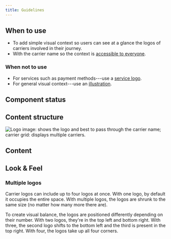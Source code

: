 ```yaml
---
title: Guidelines
---
```



<ReactExample exampleId="CarrierLogo-default" />

## When to use

- To add simple visual context so users can see at a glance the logos of carriers involved in their journey.
- With the carrier name so the context is [accessible to everyone](/foundation/accessibility/).

### When not to use

- For services such as payment methods---use a [service logo](/components/visuals/servicelogo/).
- For general visual context---use an [illustration](/components/visuals/illustration/).

## Component status

<ComponentStatus component="CarrierLogo" />

## Content structure

![Logo image: shows the logo and best to pass through the carrier name; carrier grid: displays multiple carriers.](fileId:4QJZqvBvRrLu6t9mwObCkA;nodeId:0%3A183)

## Content

<ShortNonvisualSnippet visual="logo" associated="carrier" />

<ReactExample exampleId="CarrierLogo-accessibility" />

## Look & Feel

### Multiple logos

Carrier logos can include up to four logos at once.
With one logo, by default it occupies the entire space.
With multiple logos, the logos are shrunk to the same size
(no matter how many more there are).

To create visual balance, the logos are positioned differently depending on their number.
With two logos, they're in the top left and bottom right.
With three, the second logo shifts to the bottom left and the third is present in the top right.
With four, the logos take up all four corners.

<ReactExample exampleId="CarrierLogo-multiple" />
